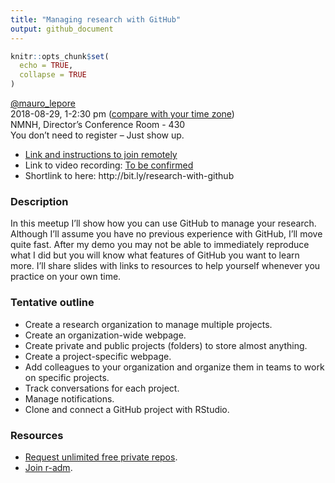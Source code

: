 ```yaml
---
title: "Managing research with GitHub"
output: github_document
---
```


```r
knitr::opts_chunk$set(
  echo = TRUE,
  collapse = TRUE
)
```

[\@mauro_lepore](https://twitter.com/mauro_lepore)  
2018-08-29, 1-2:30 pm ([compare with your time zone](https://www.timeanddate.com/worldclock/fixedtime.html?msg=Managing+research+with+GitHub&iso=20180829T13&p1=263&ah=1&am=30))  
NMNH, Director's Conference Room - 430  
You don't need to register -- Just show up.   

* [Link and instructions to join remotely](https://gist.github.com/maurolepore/554491aa1d2bc03f85bbc990b8bacd18)
* Link to video recording: [To be confirmed]() 
* Shortlink to here: http://bit.ly/research-with-github  

### Description

In this meetup I'll show how you can use GitHub to manage your research. Although I'll assume you have no previous experience with GitHub, I'll move quite fast. After my demo you may not be able to immediately reproduce what I did but you will know what features of GitHub you want to learn more. I'll share slides with links to resources to help yourself whenever you practice on your own time.

### Tentative outline

* Create a research organization to manage multiple projects.
* Create an organization-wide webpage.
* Create private and public projects (folders) to store almost anything.
* Create a project-specific webpage.
* Add colleagues to your organization and organize them in teams to work on specific projects.
* Track conversations for each project.
* Manage notifications.
* Clone and connect a GitHub project with RStudio.

### Resources

* [Request unlimited free private repos](https://github.com/forestgeo/learn/issues/22).
* [Join r-adm](https://github.com/r-adm/forum/issues/1).

